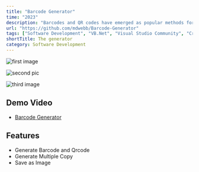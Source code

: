 ```yaml
---
title: "Barcode Generator"
time: "2023"
description: "Barcodes and QR codes have emerged as popular methods for storing and retrieving information also built in C#."
url: "https://github.com/mdwebb/Barcode-Generator"
tags: ["Software Development", "VB.Net", "Visual Studio Community", "Crystal Report", "Guna Framework"]
shortTitle: The generator
category: Software Development
---
```


<Image
  src="/projects/bcode/image1.PNG"
  alt="first image"
  width={2580}
  height={1691}
/>

<Image
  src="/projects/bcode/image2.PNG"
  alt="second pic"
  width={2580}
  height={1691}
/>

<Image
  src="/projects/bcode/image3.PNG"
  alt="third image"
  width={2580}
  height={1691}
/>

## Demo Video
- [Barcode Generator](https://youtu.be/niZFhpW_ZA8)

## Features
- Generate Barcode and Qrcode
- Generate Multiple Copy
- Save as Image